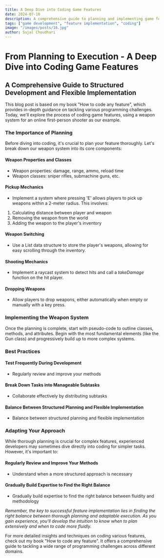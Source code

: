 ```yaml
---
title: A Deep Dive into Coding Game Features
date: 2024-07-10
description: A comprehensive guide to planning and implementing game features.
tags: ["game development", "feature implementation", "coding"]
image: "/images/posts/16.jpg"
author: Sujal Choudhari
---
```


# From Planning to Execution - A Deep Dive into Coding Game Features

## A Comprehensive Guide to Structured Development and Flexible Implementation

This blog post is based on my book "How to code any feature", which provides in-depth guidance on tackling various programming challenges. Today, we'll explore the process of coding game features, using a weapon system for an online first-person shooter as our example.

### The Importance of Planning

Before diving into coding, it's crucial to plan your feature thoroughly. Let's break down our weapon system into its core components:

#### Weapon Properties and Classes

- Weapon properties: damage, range, ammo, reload time
- Weapon classes: sniper rifles, submachine guns, etc.

#### Pickup Mechanics

- Implement a system where pressing 'E' allows players to pick up weapons within a 2-meter radius. This involves:

1. Calculating distance between player and weapon
2. Removing the weapon from the world
3. Adding the weapon to the player's inventory

#### Weapon Switching

- Use a List data structure to store the player's weapons, allowing for easy scrolling through the inventory.

#### Shooting Mechanics

- Implement a raycast system to detect hits and call a <em>takeDamage</em> function on the hit player.

#### Dropping Weapons

- Allow players to drop weapons, either automatically when empty or manually with a key press.

### Implementing the Weapon System

Once the planning is complete, start with pseudo-code to outline classes, methods, and attributes. Begin with the most fundamental elements (like the Gun class) and progressively build up to more complex systems.

### Best Practices

#### Test Frequently During Development

- Regularly review and improve your methods

#### Break Down Tasks into Manageable Subtasks

- Collaborate effectively by distributing subtasks

#### Balance Between Structured Planning and Flexible Implementation

- Balance between structured planning and flexible implementation

### Adapting Your Approach

While thorough planning is crucial for complex features, experienced developers may sometimes dive directly into coding for simpler tasks. However, it's important to:

#### Regularly Review and Improve Your Methods

- Understand when a more structured approach is necessary

#### Gradually Build Expertise to Find the Right Balance

- Gradually build expertise to find the right balance between fluidity and methodology

<em>
  Remember, the key to successful feature implementation lies in finding the
  right balance between thorough planning and adaptable execution. As you gain
  experience, you'll develop the intuition to know when to plan extensively and
  when to code more fluidly.
</em>

For more detailed insights and techniques on coding various features, check out my book "How to code any feature". It offers a comprehensive guide to tackling a wide range of programming challenges across different domains.
